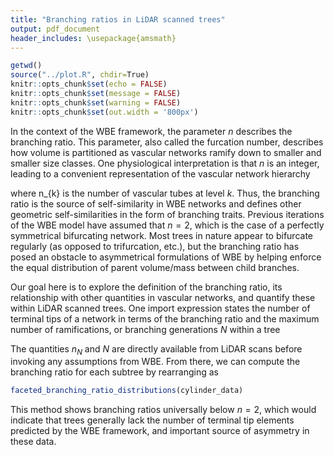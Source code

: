 ```yaml
---
title: "Branching ratios in LiDAR scanned trees"
output: pdf_document
header_includes: \usepackage{amsmath}
---
```


```r
getwd()
source("../plot.R", chdir=True)
knitr::opts_chunk$set(echo = FALSE)
knitr::opts_chunk$set(message = FALSE)
knitr::opts_chunk$set(warning = FALSE)
knitr::opts_chunk$set(out.width = '800px')
```

In the context of the WBE framework, the parameter $n$ describes the branching ratio. This parameter, also called the furcation number, describes how volume is partitioned as vascular networks ramify down to smaller and smaller size classes. One physiological interpretation is that $n$ is an integer, leading to a convenient representation of the vascular network hierarchy

\begin{equation}
n_{k} = nn_{k+1} 
\end{equation}

where n_{k} is the number of vascular tubes at level $k$. Thus, the branching ratio is the source of self-similarity in WBE networks and defines other geometric self-similarities in the form of branching traits. Previous iterations of the WBE model have assumed that $n = 2$, which is the case of a perfectly symmetrical bifurcating network. Most trees in nature appear to bifurcate regularly (as opposed to trifurcation, etc.), but the branching ratio has posed an obstacle to asymmetrical formulations of WBE by helping enforce the equal distribution of parent volume/mass between child branches.

Our goal here is to explore the definition of the branching ratio, its relationship with other quantities in vascular networks, and quantify these within LiDAR scanned trees. One import expression states the number of terminal tips of a network in terms of the branching ratio and the maximum number of ramifications, or branching generations $N$ within a tree

\begin{equation} \label{eq:2}  
n_{N} = n^{N}
\end{equation}

The quantities $n_{N}$ and $N$ are directly available from LiDAR scans before invoking any assumptions from WBE. From there, we can compute the branching ratio for each subtree by rearranging \ref{eq:2} as

\begin{equation} 
n = n_{N}^{1/N}
\end{equation} 

```r
faceted_branching_ratio_distributions(cylinder_data)
```

This method shows branching ratios universally below $n=2$, which would indicate that trees generally lack the number of terminal tip elements predicted by the WBE framework, and important source of asymmetry in these data.